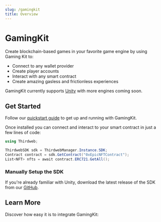 ```yaml
---
slug: /gamingkit
title: Overview
---
```



# GamingKit

<div className="heroGrid" style={{ alignItems: "flex-start" }}>
  <div>
    <p style={{ marginTop: "8px" }}>
      Create blockchain-based games in your favorite game engine by using Gaming
      Kit to:
    </p>
    <ul>
      <li>Connect to any wallet provider</li>
      <li>Create player accounts</li>
      <li>Interact with any smart contract</li>
      <li>Create amazing gasless and frictionless experiences</li>
    </ul>

  </div>
<div className="heroGridImageContainer">
  <YoutubeEmbed link={"https://www.youtube.com/embed/HZygMkRbLlY"} />
</div>
</div>

GamingKit currently supports [Unity](/unity) with
more engines coming soon.

## Get Started

Follow our [quickstart guide](/unity/getting-started) to get up and running with GamingKit.

<div className="row" style={{ marginBottom: 12 }}>
  <div className="col col--12" style={{ padding: 8 }}>
    <QuickstartCard
      name="Quickstart: Get Started With The Unity SDK"
      link="/unity/getting-started"
      image="/assets/icons/education.png"
    />
  </div>
</div>

Once installed you can connect and interact to your smart contract in just a few lines of code:

```csharp
using Thirdweb;

ThirdwebSDK sdk = ThirdwebManager.Instance.SDK;
Contract contract = sdk.GetContract("0xEpicNFTContract");
List<NFT> nfts = await contract.ERC721.GetAll();
```

### Manually Setup the SDK

If you're already familiar with Unity, download the latest release of the SDK from our [GitHub](https://github.com/thirdweb-dev/unity-sdk/releases).

<div className="row">
  <div className="col col--12" style={{ padding: 8 }}>
    <QuickstartCard
      name="Download The Unity Package File"
      link="https://github.com/thirdweb-dev/unity-sdk/releases"
      image="/assets/languages/unity.webp"
    />
  </div>
</div>

## Learn More

Discover how easy it is to integrate GamingKit:

<div className="row" style={{ marginTop: 24 }}>
  <div className="col col--6" style={{ padding: 8 }}>
    <QuickstartCard
      name="Flexible SDK Setup"
      link="/unity/thirdwebmanager"
      image="/assets/icons/deployment.png"
    />
  </div>
  <div className="col col--6" style={{ padding: 8 }}>
    <QuickstartCard
      name="Connect Wallet Button"
      link="/unity/connectwallet"
      image="/assets/icons/report.png"
    />
  </div>
  <div className="col col--6" style={{ padding: 8 }}>
    <QuickstartCard
      name="NFT Renderer"
      link="/unity/nftloader"
      image="/assets/icons/edition-drop.png"
    />
  </div>
  <div className="col col--6" style={{ padding: 8 }}>
    <QuickstartCard
      name="Extensions"
      link="/unity/extensions"
      image="/assets/icons/gamefi.png"
    />
  </div>
</div>
